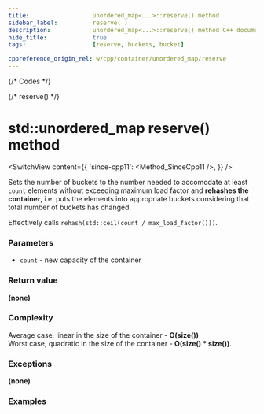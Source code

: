 ```yaml
---
title:					unordered_map<...>::reserve() method
sidebar_label:			reserve( )
description:			unordered_map<...>::reserve() method C++ documentation
hide_title:				true
tags:					[reserve, buckets, bucket]

cppreference_origin_rel: w/cpp/container/unordered_map/reserve
---
```



{/* Codes */}

{/* reserve() */}

# std::unordered_map reserve() method

<SwitchView content={{
	'since-cpp11': <Method_SinceCpp11 />,
}} />

Sets the number of buckets to the number needed to accomodate at least `count` elements without exceeding maximum load factor and **rehashes the container**,
i.e. puts the elements into appropriate buckets considering that total number of buckets has changed.

Effectively calls `rehash(std::ceil(count / max_load_factor()))`.

### Parameters

 - `count` - new capacity of the container

### Return value

**(none)**

### Complexity

Average case, linear in the size of the container - **O(size())**  
Worst case, quadratic in the size of the container - **O(size() * size())**.

### Exceptions

**(none)**

### Examples

<ImproveSection />
